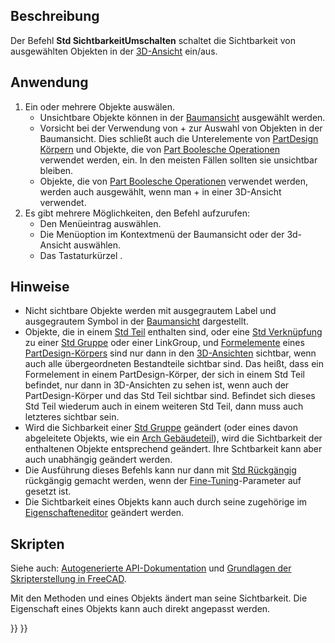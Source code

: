 <languages/>

{{Docnav/de
|[[Std_TextureMapping/de|Texturabbildung]]
|[[Std_ShowSelection/de|AuswahlAnzeigen]]
|[[Std_View_Menu/de|Std Menü Ansicht]]
|IconL=Std_TextureMapping.svg
|IconR=Std_ShowSelection.svg
|IconC=Freecad.svg
}}

{{GuiCommand/de
|Name=Std ToggleVisibility
|Name/de=Std SichtbarkeitUmschalten
|MenuLocation=Ansicht → Ein/Ausblenden
|Workbenches=Alle
|Shortcut={{KEY|Space}}
|SeeAlso=[[Std_ShowSelection/de|Std AuswahlEinblenden]], [[Std_HideSelection/de|Std AuswahlAusblenden]], [[Std_ToggleObjects/de|Std ObjekteUmschalten]], [[Std_ShowObjects/de|Std ObjekteEinblenden]], [[Std_HideObjects/de|Std ObjekteAusblenden]]
}}

<span id="Description"></span>
==Beschreibung==

Der Befehl '''Std SichtbarkeitUmschalten''' schaltet die Sichtbarkeit von ausgewählten Objekten in der [[3D_view/de|3D-Ansicht]] ein/aus.

<span id="Usage"></span>
==Anwendung== 

# Ein oder mehrere Objekte auswälen.
#* Unsichtbare Objekte können in der  [[Tree_view/de|Baumansicht]] ausgewählt werden.
#* Vorsicht bei der Verwendung von {{KEY|Ctrl}}+{{KEY|A}} zur Auswahl von Objekten in der Baumansicht. Dies schließt auch die Unterelemente von [[PartDesign_Body/de|PartDesign Körpern]] und Objekte, die von [[Part_Boolean/de|Part Boolesche Operationen]] verwendet werden, ein. In den meisten Fällen sollten sie unsichtbar bleiben.
#* Objekte, die von [[Part_Boolean/de|Part Boolesche Operationen]] verwendet werden, werden auch ausgewählt, wenn man {{KEY|Ctrl}}+{{KEY|A}} in einer 3D-Ansicht verwendet.
# Es gibt mehrere Möglichkeiten, den Befehl aufzurufen:
#*  Den Menüeintrag {{MenuCommand|Ansicht → Sichtbarkeit → [[Image:Std_ToggleVisibility.svg|16px]] Ein/Ausblenden}} auswählen.
#* Die Menüoption {{MenuCommand|[[Image:Std_ToggleVisibility.svg|16px]] Ein/Ausblenden}} im Kontextmenü der Baumansicht oder der 3d-Ansicht auswählen.
#* Das Tastaturkürzel {{KEY|Leertaste}}.

<span id="Notes"></span>
==Hinweise==

* Nicht sichtbare Objekte werden mit ausgegrautem Label und ausgegrautem Symbol in der [[Tree_view/de|Baumansicht]] dargestellt.
* Objekte, die in einem [[Std_Part/de|Std Teil]] enthalten sind, oder eine [[Std_LinkMake/de|Std Verknüpfung]] zu einer [[Std_Group/de|Std Gruppe]] oder einer LinkGroup, und [[PartDesign_Feature/de|Formelemente]] eines [[PartDesign_Body/de|PartDesign-Körpers]] sind nur dann in den [[3D_view/de|3D-Ansichten]] sichtbar, wenn auch alle übergeordneten Bestandteile sichtbar sind. Das heißt, dass ein Formelement in einem PartDesign-Körper, der sich in einem Std Teil befindet, nur dann in 3D-Ansichten zu sehen ist, wenn  auch der PartDesign-Körper und das Std Teil sichtbar sind. Befindet sich dieses Std Teil wiederum auch in einem weiteren Std Teil, dann muss auch letzteres sichtbar sein.
* Wird die Sichbarkeit einer [[Std_Group/de|Std Gruppe]] geändert (oder eines davon abgeleitete Objekts, wie ein [[Arch_BuildingPart/de|Arch Gebäudeteil]]), wird die Sichtbarkeit der enthaltenen Objekte entsprechend geändert. Ihre Schtbarkeit kann aber auch unabhängig geändert werden.
* Die Ausführung dieses Befehls kann nur dann mit [[Std_Undo/de|Std Rückgängig]] rückgängig gemacht werden, wenn der [[Fine-tuning/de|Fine-Tuning]]-Parameter {{MenuCommand|AutoTransactionView}} auf {{TRUE}} gesetzt ist.
* Die Sichtbarkeit eines Objekts kann auch durch seine zugehörige {{PropertyData/de|Visibility}} im [[Property_editor/de|Eigenschafteneditor]] geändert werden.

<span id="Scripting"></span>
==Skripten==

Siehe auch: [https://freecad.github.io/SourceDoc/ Autogenerierte API-Dokumentation] und [[FreeCAD_Scripting_Basics/de|Grundlagen der Skripterstellung in FreeCAD]].

Mit den Methoden {{incode|show}} und {{incode|hide}} eines Objekts ändert man seine Sichtbarkeit. Die Eigenschaft {{incode|Visibility}} eines Objekts kann auch direkt angepasst werden.

{{Code|code=
import FreeCADGui

obj = FreeCADGui.ActiveDocument.myObjectName

if obj.Visibility == True:
    obj.hide()
else:
    obj.show()

# Alternatively:
obj.Visibility = not obj.Visibility
}}


{{Docnav/de
|[[Std_TextureMapping/de|Texturabbildung]]
|[[Std_ShowSelection/de|AuswahlAnzeigen]]
|[[Std_View_Menu/de|Std Menü Ansicht]]
|IconL=Std_TextureMapping.svg
|IconR=Std_ShowSelection.svg
|IconC=Freecad.svg
}}

{{Std_Base_navi{{#translation:}}}}
{{Userdocnavi{{#translation:}}}}